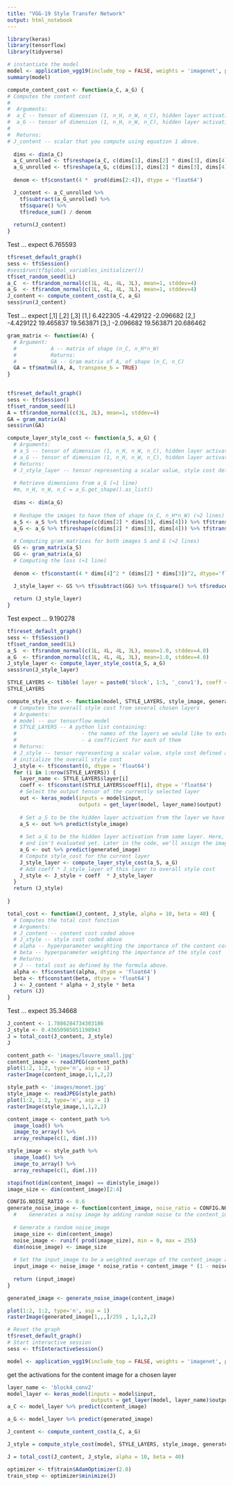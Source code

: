 ```yaml
---
title: "VGG-19 Style Transfer Network"
output: html_notebook
---
```


```r
library(keras)
library(tensorflow)
library(tidyverse)
```

```r
# instantiate the model
model <- application_vgg19(include_top = FALSE, weights = 'imagenet', pooling = 'avg')
summary(model)
```

```r
compute_content_cost <- function(a_C, a_G) {
# Computes the content cost
# 
#  Arguments:
#  a_C -- tensor of dimension (1, n_H, n_W, n_C), hidden layer activations
#  a_G -- tensor of dimension (1, n_H, n_W, n_C), hidden layer activations
# 
#  Returns:
# J_content -- scalar that you compute using equation 1 above.
  
  dims <- dim(a_C)
  a_C_unrolled <- tf$reshape(a_C, c(dims[1], dims[2] * dims[3], dims[4]))
  a_G_unrolled <- tf$reshape(a_G, c(dims[1], dims[2] * dims[3], dims[4]))
  
  denom <- tf$constant(4 *  prod(dims[2:4]), dtype = 'float64')

  J_content <- a_C_unrolled %>%
    tf$subtract(a_G_unrolled) %>% 
    tf$square() %>%
    tf$reduce_sum() / denom
  
  return(J_content)
}
```

Test ... expect 6.765593

```r
tf$reset_default_graph()
sess <- tf$Session()
#sess$run(tf$global_variables_initializer())
tf$set_random_seed(1L)
a_C  <- tf$random_normal(c(1L, 4L, 4L, 3L), mean=1, stddev=4)
a_G  <- tf$random_normal(c(1L, 4L, 4L, 3L), mean=1, stddev=4)
J_content <- compute_content_cost(a_C, a_G)
sess$run(J_content)
```

Test ... expect
          [,1]      [,2]      [,3]
[1,]  6.422305 -4.429122 -2.096682
[2,] -4.429122 19.465837 19.563871
[3,] -2.096682 19.563871 20.686462

```r
gram_matrix <- function(A) {
  # Argument:
  #           A -- matrix of shape (n_C, n_H*n_W)
  #           Returns:
  #           GA -- Gram matrix of A, of shape (n_C, n_C)
  GA = tf$matmul(A, A, transpose_b = TRUE)
}
  
```
```r
tf$reset_default_graph()
sess <- tf$Session()
tf$set_random_seed(1L)
A = tf$random_normal(c(3L, 2L), mean=1, stddev=4) 
GA = gram_matrix(A)
sess$run(GA)
```


```r
compute_layer_style_cost <- function(a_S, a_G) {
  # Arguments:
  # a_S -- tensor of dimension (1, n_H, n_W, n_C), hidden layer activations
  # a_G -- tensor of dimension (1, n_H, n_W, n_C), hidden layer activations
  # Returns:
  # J_style_layer -- tensor representing a scalar value, style cost defined
  
  # Retrieve dimensions from a_G (≈1 line)
  #m, n_H, n_W, n_C = a_G.get_shape().as_list()
  
  dims <- dim(a_G)
  
  # Reshape the images to have them of shape (n_C, n_H*n_W) (≈2 lines)
  a_S <- a_S %>% tf$reshape(c(dims[2] * dims[3], dims[4])) %>% tf$transpose()
  a_G <- a_G %>% tf$reshape(c(dims[2] * dims[3], dims[4])) %>% tf$transpose()
  
  # Computing gram_matrices for both images S and G (≈2 lines)
  GS <- gram_matrix(a_S)
  GG <- gram_matrix(a_G)
  # Computing the loss (≈1 line)
  
  denom <- tf$constant(4 * dims[4]^2 * (dims[2] * dims[3])^2, dtype='float64')
  
  J_style_layer <- GS %>% tf$subtract(GG) %>% tf$square() %>% tf$reduce_sum() / denom

  return (J_style_layer)
}
```

Test expect ... 9.190278

```r
tf$reset_default_graph()
sess <- tf$Session()
tf$set_random_seed(1L)
a_S  <- tf$random_normal(c(1L, 4L, 4L, 3L), mean=1.0, stddev=4.0)
a_G  <- tf$random_normal(c(1L, 4L, 4L, 3L), mean=1.0, stddev=4.0)
J_style_layer <- compute_layer_style_cost(a_S, a_G)
sess$run(J_style_layer)
```
```r
STYLE_LAYERS <- tibble( layer = paste0('block', 1:5, '_conv1'), coeff = 0.2)
STYLE_LAYERS
```
```r
compute_style_cost <- function(model, STYLE_LAYERS, style_image, generated_image) {
  # Computes the overall style cost from several chosen layers
  # Arguments:
  # model -- our tensorflow model
  # STYLE_LAYERS -- A python list containing:
  #                     - the names of the layers we would like to extract s
  #                     - a coefficient for each of them
  # Returns:
  # J_style -- tensor representing a scalar value, style cost defined above
  # initialize the overall style cost
  J_style <- tf$constant(0, dtype = 'float64')
  for (i in 1:nrow(STYLE_LAYERS)) {
    layer_name <- STYLE_LAYERS$layer[i]
    coeff <- tf$constant(STYLE_LAYERS$coeff[i], dtype = 'float64')
    # Select the output tensor of the currently selected layer
    out <- keras_model(inputs = model$input,
                       outputs = get_layer(model, layer_name)$output) 
    
    # Set a_S to be the hidden layer activation from the layer we have s
    a_S <- out %>% predict(style_image)
    
    # Set a_G to be the hidden layer activation from same layer. Here, a 
    # and isn't evaluated yet. Later in the code, we'll assign the image # when we run the session, this will be the activations drawn from t 
    a_G <- out %>% predict(generated_image)
    # Compute style_cost for the current layer
    J_style_layer <- compute_layer_style_cost(a_S, a_G)
    # Add coeff * J_style_layer of this layer to overall style cost
    J_style <- J_style + coeff  * J_style_layer 
  }
  return (J_style)
  
}
```
```r
total_cost <- function(J_content, J_style, alpha = 10, beta = 40) { 
  # Computes the total cost function
  # Arguments:
  # J_content -- content cost coded above
  # J_style -- style cost coded above
  # alpha -- hyperparameter weighting the importance of the content cost
  # beta -- hyperparameter weighting the importance of the style cost
  # Returns:
  # J -- total cost as defined by the formula above.
  alpha <- tf$constant(alpha, dtype = 'float64')
  beta <- tf$constant(beta, dtype = 'float64')
  J <- J_content * alpha + J_style * beta 
  return (J)
}
```

Test ... expect 35.34668

```r
J_content <- 1.7886284734303186
J_style <- 0.43650985051198943
J = total_cost(J_content, J_style) 
J
```

```r
content_path <- 'images/louvre_small.jpg'
content_image <- readJPEG(content_path)
plot(1:2, 1:2, type='n', asp = 1)
rasterImage(content_image,1,1,2,2)
```
```r
style_path <- 'images/monet.jpg'
style_image <- readJPEG(style_path)
plot(1:2, 1:2, type='n', asp = 1)
rasterImage(style_image,1,1,2,2)
```

```r
content_image <- content_path %>%
  image_load() %>%
  image_to_array() %>%
  array_reshape(c(1, dim(.)))

style_image <- style_path %>%
  image_load() %>%
  image_to_array() %>%
  array_reshape(c(1, dim(.)))

stopifnot(dim(content_image) == dim(style_image))
image_size <- dim(content_image)[2:4]
```


```r
CONFIG.NOISE_RATIO <- 0.6
generate_noise_image <- function(content_image, noise_ratio = CONFIG.NOISE_RATIO) {
  #    Generates a noisy image by adding random noise to the content_image
  
  # Generate a random noise_image
  image_size <- dim(content_image)
  noise_image <- runif( prod(image_size), min = 0, max = 255)
  dim(noise_image) <- image_size
  
  # Set the input_image to be a weighted average of the content_image and a noise_image
  input_image <- noise_image * noise_ratio + content_image * (1 - noise_ratio)
  
  return (input_image)
}
```

```r
generated_image <- generate_noise_image(content_image) 
```
```r
plot(1:2, 1:2, type='n', asp = 1)
rasterImage(generated_image[1,,,]/255 , 1,1,2,2)
```

```r
# Reset the graph 
tf$reset_default_graph()
# Start interactive session
sess <- tf$InteractiveSession()
```

```r
model <- application_vgg19(include_top = FALSE, weights = 'imagenet', pooling = 'avg', input_shape = image_size[-1] )
```

get the activations for the content image for a chosen layer
```r
layer_name <- 'block4_conv2'
model_layer <- keras_model(inputs = model$input,
                           outputs = get_layer(model, layer_name)$output) 
a_C <- model_layer %>% predict(content_image)
```

```r
a_G <- model_layer %>% predict(generated_image)
```

```r
J_content <- compute_content_cost(a_C, a_G) 
```

```r
J_style = compute_style_cost(model, STYLE_LAYERS, style_image, generated_image)
```

```r
J = total_cost(J_content, J_style, alpha = 10, beta = 40)
```

```r
optimizer <- tf$train$AdamOptimizer(2.0)
train_step <- optimizer$minimize(J)
```

